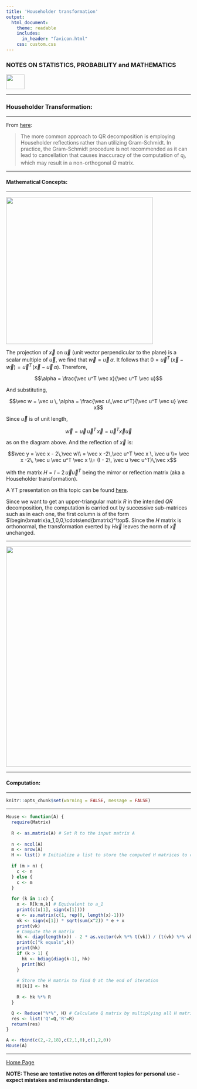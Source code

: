```yaml
---
title: 'Householder transformation'
output: 
  html_document:
    theme: readable
    includes:
      in_header: "favicon.html" 
    css: custom.css
---
```


### **NOTES ON STATISTICS, PROBABILITY and MATHEMATICS**

<a href="http://rinterested.github.io/statistics/index.html">
<img HEIGHT="40" WIDTH="50" src="logo.PNG"></a>

---

### Householder Transformation:

---

From [here](https://www.r-bloggers.com/2017/04/qr-decomposition-with-householder-reflections/):

> The more common approach to QR decomposition is employing Householder reflections rather than utilizing Gram-Schmidt. In practice, the Gram-Schmidt procedure is not recommended as it can lead to cancellation that causes inaccuracy of the computation of $q_j,$ which may result in a non-orthogonal $Q$ matrix. 

---

#### Mathematical Concepts:

---

<img width = 400  src = "https://raw.githubusercontent.com/RInterested/statistics/gh-pages/Householder.png">

The projection of $\vec x$ on $\vec u$ (unit vector perpendicular to the plane) is a scalar multiple of $\vec u$, we find that $\vec w = \vec u \, \alpha$. It follows that $0 = \vec u^T\,(\vec x - \vec w) = \vec u^T\,(\vec x - \vec u\,\alpha)$. Therefore,

$$\alpha = \frac{\vec u^T \vec x}{\vec u^T \vec u}$$

And substituting,

$$\vec w = \vec u \, \alpha = \frac{\vec u\,\vec u^T}{\vec u^T \vec u} \vec x$$

Since $\vec u$ is of unit length, 

$$\vec w = \vec u\,\vec u^T  \, \vec x = \vec u^T \vec x \vec u$$

as on the diagram above. And the reflection of $\vec x$ is:

$$\vec y = \vec x -  2\,\vec w\\ = \vec x  -2\,\vec u^T \vec x \, \vec u \\= \vec x  -2\,  \vec u \vec u^T \vec x \\= (I - 2\,  \vec u \vec u^T)\,\vec x$$

with the matrix $H = I - 2\,\vec u \vec u^T$ being the mirror or reflection matrix (aka a Householder transformation).

A YT presentation on this topic can be found [here](https://youtu.be/6TIVIw4B5VA?si=9v5Yclrm05TmIsPc).

Since we want to get an upper-triangular matrix $R$ in the intended $QR$ decomposition, the computation is carried out by successive sub-matrices such as in each one, the first column is of the form $\begin{bmatrix}a_1,0,0,\cdots\end{bmatrix}^\top$. Since the $H$ matrix is orthonormal, the transformation exerted by $H\vec x$ leaves the norm of $\vec x$ unchanged.

---

<img width = 600  src = "https://github.com/RInterested/statistics/blob/gh-pages/Householder%20transformation.png?raw=true">


---

#### Computation:

---

```r
knitr::opts_chunk$set(warning = FALSE, message = FALSE) 
```

---

```r
House <- function(A) {
  require(Matrix)
  
  R <- as.matrix(A) # Set R to the input matrix A
  
  n <- ncol(A)
  m <- nrow(A)
  H <- list() # Initialize a list to store the computed H matrices to calculate Q later
  
  if (m > n) {
    c <- n
  } else {
    c <- m
  }
  
  for (k in 1:c) {
    x <- R[k:m,k] # Equivalent to a_1
    print(c(x[1], sign(x[1])))
    e <- as.matrix(c(1, rep(0, length(x)-1)))
    vk <- sign(x[1]) * sqrt(sum(x^2)) * e + x
    print(vk)
    # Compute the H matrix
    hk <- diag(length(x)) - 2 * as.vector(vk %*% t(vk)) / (t(vk) %*% vk)
    print(c("k equals",k))
    print(hk)
    if (k > 1) {
      hk <- bdiag(diag(k-1), hk)
      print(hk)
    }
    
    # Store the H matrix to find Q at the end of iteration
    H[[k]] <- hk
    
    R <- hk %*% R
  }

  Q <- Reduce("%*%", H) # Calculate Q matrix by multiplying all H matrices
  res <- list('Q'=Q,'R'=R)
  return(res)
}
```



```R
A <- rbind(c(2,-2,18),c(2,1,0),c(1,2,0))
House(A)
```



---
<a href="http://rinterested.github.io/statistics/index.html">Home Page</a>

**NOTE: These are tentative notes on different topics for personal use - expect mistakes and misunderstandings.**
